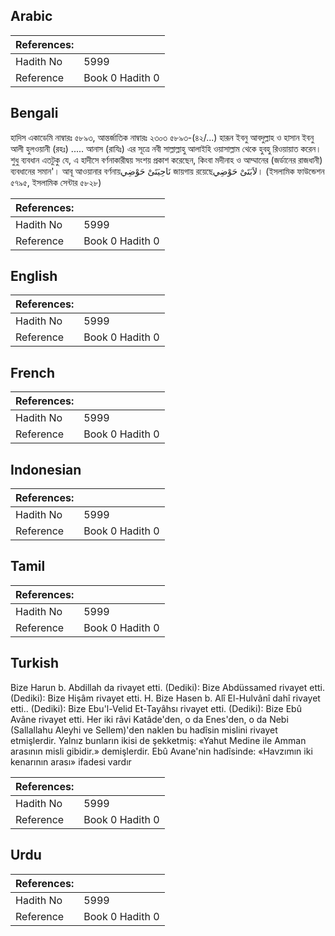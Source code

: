 ## Arabic


<div dir="rtl" lang="ar" style={{fontSize:'larger',backgroundColor:'#f8f9fa',padding:20}}>

</div>
<div style={{backgroundColor:'#f8f9fa',padding:20, marginBottom: 10}}><table> <thead> <tr> <th>References:</th> <th></th> </tr> </thead> <tbody><tr><td>Hadith No</td><td>5999</td></tr><tr><td>Reference</td><td>Book 0 Hadith 0</td></tr></tbody></table></div>

## Bengali


<div dir="ltr" lang="bn" style={{fontSize:'larger',backgroundColor:'#f8f9fa',padding:20}}>
হাদিস একাডেমি নাম্বারঃ ৫৮৯৩, আন্তর্জাতিক নাম্বারঃ ২৩০৩ ৫৮৯৩-(৪২/...) হারূন ইবনু আবদুল্লাহ ও হাসান ইবনু আলী হুলওয়ানী (রহঃ) ..... আনাস (রাযিঃ) এর সূত্রে নবী সাল্লাল্লাহু আলাইহি ওয়াসাল্লাম থেকে হুবহু রিওয়ায়াত করেন। শুধু ব্যবধান এতটুকু যে, এ হাদীসে বর্ণনাকারীদ্বয় সংশয় প্রকাশ করেছেন, কিংবা মদীনাহ ও আম্মানের (জর্ডানের রাজধানী) ব্যবধানের সমান'। আবূ আওয়ানার বর্ণনায়نَاحِيَتَىْ حَوْضِي জায়গায় রয়েছেلاَبَتَىْ حَوْضِي। (ইসলামিক ফাউন্ডেশন ৫৭৯৫, ইসলামিক সেন্টার ৫৮২৮)
</div>
<div style={{backgroundColor:'#f8f9fa',padding:20, marginBottom: 10}}><table> <thead> <tr> <th>References:</th> <th></th> </tr> </thead> <tbody><tr><td>Hadith No</td><td>5999</td></tr><tr><td>Reference</td><td>Book 0 Hadith 0</td></tr></tbody></table></div>

## English


<div dir="ltr" lang="en" style={{fontSize:'larger',backgroundColor:'#f8f9fa',padding:20}}>

</div>
<div style={{backgroundColor:'#f8f9fa',padding:20, marginBottom: 10}}><table> <thead> <tr> <th>References:</th> <th></th> </tr> </thead> <tbody><tr><td>Hadith No</td><td>5999</td></tr><tr><td>Reference</td><td>Book 0 Hadith 0</td></tr></tbody></table></div>

## French


<div dir="ltr" lang="fr" style={{fontSize:'larger',backgroundColor:'#f8f9fa',padding:20}}>

</div>
<div style={{backgroundColor:'#f8f9fa',padding:20, marginBottom: 10}}><table> <thead> <tr> <th>References:</th> <th></th> </tr> </thead> <tbody><tr><td>Hadith No</td><td>5999</td></tr><tr><td>Reference</td><td>Book 0 Hadith 0</td></tr></tbody></table></div>

## Indonesian


<div dir="ltr" lang="id" style={{fontSize:'larger',backgroundColor:'#f8f9fa',padding:20}}>

</div>
<div style={{backgroundColor:'#f8f9fa',padding:20, marginBottom: 10}}><table> <thead> <tr> <th>References:</th> <th></th> </tr> </thead> <tbody><tr><td>Hadith No</td><td>5999</td></tr><tr><td>Reference</td><td>Book 0 Hadith 0</td></tr></tbody></table></div>

## Tamil


<div dir="ltr" lang="ta" style={{fontSize:'larger',backgroundColor:'#f8f9fa',padding:20}}>

</div>
<div style={{backgroundColor:'#f8f9fa',padding:20, marginBottom: 10}}><table> <thead> <tr> <th>References:</th> <th></th> </tr> </thead> <tbody><tr><td>Hadith No</td><td>5999</td></tr><tr><td>Reference</td><td>Book 0 Hadith 0</td></tr></tbody></table></div>

## Turkish


<div dir="ltr" lang="tr" style={{fontSize:'larger',backgroundColor:'#f8f9fa',padding:20}}>
Bize Harun b. Abdillah da rivayet etti. (Dediki): Bize Abdüssamed rivayet etti. (Dediki): Bize Hişâm rivayet etti. H. Bize Hasen b. Alî El-Hulvânî dahî rivayet etti.. (Dediki): Bize Ebu'l-Velid Et-Tayâhsı rivayet etti. (Dediki): Bize Ebû Avâne rivayet etti. Her iki râvi Katâde'den, o da Enes'den, o da Nebi (Sallallahu Aleyhi ve Sellem)'den naklen bu hadîsin mislini rivayet etmişlerdir. Yalnız bunların ikisi de şekketmiş: «Yahut Medine ile Amman arasının misli gibidir.» demişlerdir. Ebû Avane'nin hadîsinde: «Havzımın iki kenarının arası» ifadesi vardır
</div>
<div style={{backgroundColor:'#f8f9fa',padding:20, marginBottom: 10}}><table> <thead> <tr> <th>References:</th> <th></th> </tr> </thead> <tbody><tr><td>Hadith No</td><td>5999</td></tr><tr><td>Reference</td><td>Book 0 Hadith 0</td></tr></tbody></table></div>

## Urdu


<div dir="rtl" lang="ur" style={{fontSize:'larger',backgroundColor:'#f8f9fa',padding:20}}>

</div>
<div style={{backgroundColor:'#f8f9fa',padding:20, marginBottom: 10}}><table> <thead> <tr> <th>References:</th> <th></th> </tr> </thead> <tbody><tr><td>Hadith No</td><td>5999</td></tr><tr><td>Reference</td><td>Book 0 Hadith 0</td></tr></tbody></table></div>